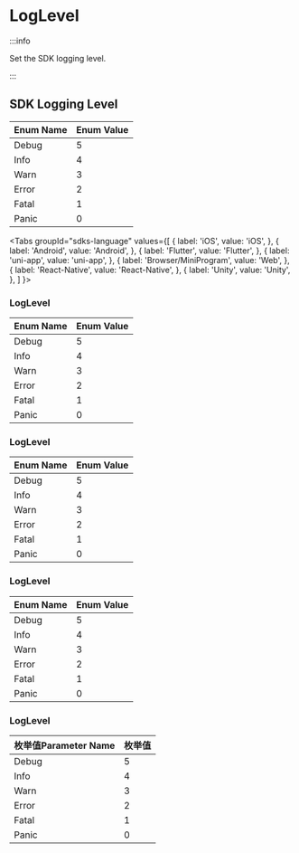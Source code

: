 # LogLevel

:::info

Set the SDK logging level.

:::

## SDK Logging Level

| Enum Name  | Enum Value |
| ---------- | ---------- |
| Debug      | 5          |
| Info       | 4          |
| Warn       | 3          |
| Error      | 2          |
| Fatal      | 1          |
| Panic      | 0          |

<Tabs
groupId="sdks-language"
values={[
{ label: 'iOS', value: 'iOS', },
{ label: 'Android', value: 'Android', },
{ label: 'Flutter', value: 'Flutter', },
{ label: 'uni-app', value: 'uni-app', },
{ label: 'Browser/MiniProgram', value: 'Web', },
{ label: 'React-Native', value: 'React-Native', },
{ label: 'Unity', value: 'Unity', },
]
}>

<TabItem value="Flutter">

</TabItem>

<TabItem value="iOS">

</TabItem>

<TabItem value="Android">

</TabItem>

<TabItem value="Web">

### LogLevel

| Enum Name  | Enum Value |
| ---------- | ---------- |
| Debug      | 5          |
| Info       | 4          |
| Warn       | 3          |
| Error      | 2          |
| Fatal      | 1          |
| Panic      | 0          |

</TabItem>

<TabItem value="uni-app">

### LogLevel

| Enum Name  | Enum Value |
| ---------- | ---------- |
| Debug      | 5          |
| Info       | 4          |
| Warn       | 3          |
| Error      | 2          |
| Fatal      | 1          |
| Panic      | 0          |

</TabItem>

<TabItem value="React-Native">

### LogLevel

| Enum Name  | Enum Value |
| ---------- | ---------- |
| Debug      | 5          |
| Info       | 4          |
| Warn       | 3          |
| Error      | 2          |
| Fatal      | 1          |
| Panic      | 0          |

</TabItem>

<TabItem value="Unity">

### LogLevel

| 枚举值Parameter Name  | 枚举值 |
| ---------- | ------ |
| Debug      | 5      |
| Info       | 4      |
| Warn       | 3      |
| Error      | 2      |
| Fatal      | 1      |
| Panic      | 0      |

</TabItem>

</Tabs>